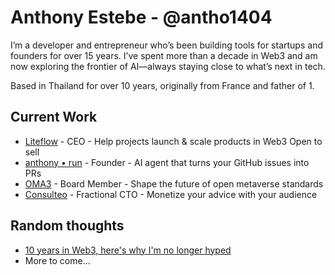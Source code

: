 
# Anthony Estebe <span className='text-xl text-muted-foreground'>- @antho1404</span>

I’m a developer and entrepreneur who’s been building tools for startups and founders for over 15 years. I’ve spent more than a decade in Web3 and am now exploring the frontier of AI—always staying close to what’s next in tech.

Based in Thailand for over 10 years, originally from France and father of 1.

## Current Work

- [Liteflow](https://liteflow.com/) - CEO - <span className='text-muted-foreground'>Help projects launch & scale products in Web3 <Badge variant="outline">Open to sell</Badge></span>
- [anthony • run](https://anthony.run/) - Founder - <span className='text-muted-foreground'>AI agent that turns your GitHub issues into PRs</span>
- [OMA3](https://www.oma3.org/) - Board Member - <span className='text-muted-foreground'>Shape the future of open metaverse standards</span>
- [Consulteo](https://www.consulteo.io/) - Fractional CTO - <span className='text-muted-foreground'>Monetize your advice with your audience</span>

## Random thoughts

- [10 years in Web3, here's why I'm no longer hyped](/thoughts/web3)
- <span className="text-muted-foreground">More to come...</span>
